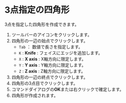 
# 3点指定の四角形

3点を指定した四角形を作成できます。


<KinouGaiyou shortcut='' command='Three Point Rectangle' button='ツールバー' />

1. ツールバーのアイコンをクリックします。
2. 四角形の一辺の始点でクリックします。
   - `Tab` ： 数値で長さを指定します。
   - `K` : **Knife** : フェイスにエッジを追加します。
   - `X` : **X axis** : X軸方向に限定します。
   - `Y` : **Y axis** : Y軸方向に限定します。
   - `Z` : **Z axis** : Z軸方向に限定します。
3. 四角形の一辺の終点でクリックします。
4. 四角形の3点目でクリックします。
5. コマンドダイアログの**OK**または右クリックで確定します。
6. 四角形が作成されます。

